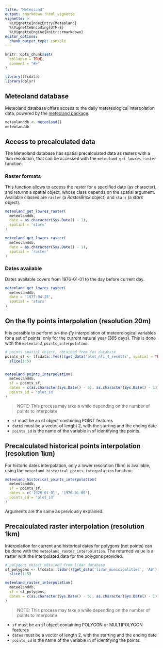 ---
title: "Meteoland"
output: rmarkdown::html_vignette
vignette: >
  %\VignetteIndexEntry{Meteoland}
  %\VignetteEncoding{UTF-8}
  %\VignetteEngine{knitr::rmarkdown}
editor_options: 
  chunk_output_type: console
---

```{r, include = FALSE}
knitr::opts_chunk$set(
  collapse = TRUE,
  comment = "#>"
)
```

```{r setup}
library(lfcdata)
library(dplyr)
```

## Meteoland database

Meteoland database offers access to the daily metereological interpolation data,
powered by the [meteoland package](https://CRAN.R-project.org/package=meteoland).

```{r meteoland_data}
meteolanddb <- meteoland()
meteolanddb
```

## Access to precalculated data

The Meteoland database has spatial precalculated data as rasters with a 1km
resolution, that can be accessed with the `meteoland_get_lowres_raster`
function:

### Raster formats

This function allows to access the raster for a specified date (as character),
and returns a spatial object, whose class depends on the spatial argument.
Available classes are `raster` (a *RasterBrick* object) and `stars`
(a *stars* object).

```{r get_lowres_raster_stars, warning=FALSE}
meteoland_get_lowres_raster(
  meteolanddb,
  date = as.character(Sys.Date() - 1),
  spatial = 'stars'
)
```

```{r get_lowres_raster_raster, warning=FALSE}
meteoland_get_lowres_raster(
  meteolanddb,
  date = as.character(Sys.Date() - 1),
  spatial = 'raster'
)
```

### Dates available

Dates available covers from 1976-01-01 to the day before current day.

```{r get_lowres_raster_historic, warning=FALSE}
meteoland_get_lowres_raster(
  meteolanddb,
  date = '1977-04-25',
  spatial = 'stars'
)
```

## On the fly points interpolation (resolution 20m)

It is possible to perform *on-the-fly* interpolation of meteorological variables
for a set of points, only for the current natural year (365 days). This is done
with the `meteoland_points_interpolation`:

```{r onthefly_interpolation, warning=FALSE}
# points spatial object, obtained from fes database
points_sf <- lfcdata::fes()$get_data('plot_nfi_4_results', spatial = TRUE) %>%
  slice(1:5)


meteoland_points_interpolation(
  meteolanddb,
  sf = points_sf,
  dates = c(as.character(Sys.Date() - 5), as.character(Sys.Date() - 1)),
  points_id = 'plot_id'
)
```

  > NOTE: This process may take a while depending on the number of points to
  interpolate

  - `sf` must be an sf object containing POINT features
  - `dates` must be a vector of lenght 2, with the starting and the ending date
  - `points_id` is the name of the variable in sf identifying the points.

## Precalculated historical points interpolation (resolution 1km)

For historic dates interpolation, only a lower resolution (1km) is available,
using the `meteoland_historical_points_interpolation` function:

```{r historical_interpolation, warning=FALSE}
meteoland_historical_points_interpolation(
  meteolanddb,
  sf = points_sf,
  dates = c('1976-01-01', '1976-01-05'),
  points_id = 'plot_id'
)
```

Arguments are the same as previously explained.

## Precalculated raster interpolation (resolution 1km)

Interpolation for current and historical dates for polygons (not points) can
be done with the `meteoland_raster_interpolation`. The returned value is a raster
with the interpolated data for the polygons provided.

```{r raster_interpolation, warning=FALSE}
# polygons object obtained from lidar database
sf_polygons <- lfcdata::lidar()$get_data('lidar_municipalities', 'AB') %>%
  slice(1:5)

meteoland_raster_interpolation(
  meteolanddb,
  sf = sf_polygons,
  dates = c(as.character(Sys.Date() - 5), as.character(Sys.Date() - 1))
)
```

  > NOTE: This process may take a while depending on the number of points to
    interpolate

  - `sf` must be an sf object containing POLYGON or MULTIPOLYGON features
  - `dates` must be a vector of length 2, with the starting and the ending date
  - `points_id` is the name of the variable in sf identifying the points.
